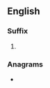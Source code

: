 {{also|logs|løgs}}
==English==

===Suffix===
{{head|en|suffix}}

# {{plural of|-log|lang=en}}

===Anagrams===
* {{anagrams|en|a=glos|Glos|slog}}